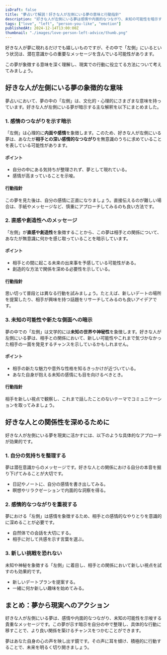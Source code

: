 ```yaml
---
isDraft: false
title: "夢占いで解説！好きな人が左側にいる夢の意味と行動指針"
description: "好きな人が左側にいる夢は感情や内面的なつながり、未知の可能性を暗示する特別なシンボル。夢占いを通じて、その意味と日常での行動指針を詳しく解説します。"
tags: ["love", "left", "person-you-like", "emotion"]
publishedAt: 2024-12-14T13:00:00Z
thumbnail: "./images/love-person-left-advice/thumb.png"
---
```


好きな人が夢に現れるだけでも嬉しいものですが、その中で「左側」にいるという状況は、潜在意識からの重要なメッセージを含んでいる可能性があります。

この夢が象徴する意味を深く理解し、現実での行動に役立てる方法について考えてみましょう。

<TableOfContents />

## 好きな人が左側にいる夢の象徴的な意味

夢占いにおいて、夢の中の「左側」は、文化的・心理的にさまざまな意味を持っています。好きな人が左側にいる夢が暗示する主な解釈を以下にまとめました。

### 1. 感情のつながりを示す暗示

「左側」は心理的に<strong>内面や感情</strong>を象徴します。このため、好きな人が左側にいる夢は、あなたが<strong>相手との深い感情的なつながり</strong>を無意識のうちに求めていることを表している可能性があります。

#### ポイント

- 自分の中にある気持ちが整理されず、夢として現れている。
- 感情が高まっていることを示唆。

#### 行動指針

この夢を見た後は、自分の感情に正直になりましょう。直接伝えるのが難しい場合は、手紙やメッセージなど、慎重にアプローチしてみるのも良い方法です。

### 2. 直感や創造性へのメッセージ

「左側」が<strong>直感や創造性</strong>を象徴することから、この夢は相手との関係について、あなたが無意識に何かを感じ取っていることを暗示しています。

#### ポイント

- 相手との間に起こる未来の出来事を予感している可能性がある。
- 創造的な方法で関係を深める必要性を示している。

#### 行動指針

思い切って普段とは異なる行動を試みましょう。たとえば、新しいデートの場所を提案したり、相手が興味を持つ話題をリサーチしてみるのも良いアイデアです。

### 3. 未知の可能性や新たな側面への暗示

夢の中での「左側」は文学的には<strong>未知の世界や神秘性</strong>を象徴します。好きな人が左側にいる夢は、相手との関係において、新しい可能性やこれまで気づかなかった相手の一面を発見するチャンスを示しているかもしれません。

#### ポイント

- 相手の新たな魅力や意外な性格を知るきっかけが近づいている。
- あなた自身が抱える未知の感情にも目を向けるべきとき。

#### 行動指針

相手を新しい視点で観察し、これまで話したことのないテーマでコミュニケーションを取ってみましょう。

## 好きな人との関係性を深めるために

好きな人が左側にいる夢を現実に活かすには、以下のような具体的なアプローチが効果的です。

### 1. 自分の気持ちを整理する

夢は潜在意識からのメッセージです。好きな人との関係における自分の本音を掘り下げてみることが大切です。

- 日記やノートに、自分の感情を書き出してみる。
- 瞑想やリラクゼーションで内面的な洞察を得る。

### 2. 感情的なつながりを重視する

夢における「左側」は感情を象徴するため、相手との感情的なやりとりを意識的に深めることが必要です。

- 自然体での会話を大切にする。
- 相手に対して共感を示す言葉を選ぶ。

### 3. 新しい挑戦を恐れない

未知や神秘を象徴する「左側」に着目し、相手との関係において新しい視点を試すのも効果的です。

- 新しいデートプランを提案する。
- 一緒に何か新しい趣味を始めてみる。

## まとめ：夢から現実へのアクション

好きな人が左側にいる夢は、感情や内面的なつながり、未知の可能性を示唆する貴重なメッセージです。この夢が示す暗示を自分の中で整理し、具体的な行動に移すことで、より良い関係を築けるチャンスをつかむことができます。

夢はあなた自身の心の声を映し出す鏡です。その声に耳を傾け、積極的に行動することで、未来を明るく切り開きましょう。
